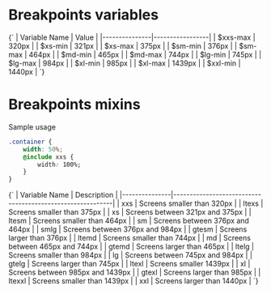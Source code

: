 
<Meta title="Scss/Breakpoints" />


# Breakpoints variables

<Markdown>
{`
| Variable Name | Value           |
|---------------|-----------------|
| $xxs-max      | 320px           |
| $xs-min       | 321px           |
| $xs-max       | 375px           |
| $sm-min       | 376px           |
| $sm-max       | 464px           |
| $md-min       | 465px           |
| $md-max       | 744px           |
| $lg-min       | 745px           |
| $lg-max       | 984px           |
| $xl-min       | 985px           |
| $xl-max       | 1439px          |
| $xxl-min      | 1440px          |
`}
</Markdown>

# Breakpoints mixins

Sample usage

```css
.container {
    width: 50%;
    @include xxs {
        width: 100%;
    }
}
```


<Markdown>
{`
| Variable Name | Description                                               |
|---------------|-----------------------------------------------------------|
| xxs           | Screens smaller than 320px                                |
| ltexs         | Screens smaller than 375px                                |
| xs            | Screens between 321px and 375px                           |
| ltesm         | Screens smaller than 464px                                |
| sm            | Screens between 376px and 464px                           |
| smlg          | Screens between 376px and 984px                           |
| gtesm         | Screens larger than 376px                                 |
| ltemd         | Screens smaller than 744px                                |
| md            | Screens between 465px and 744px                           |
| gtemd         | Screens larger than 465px                                 |
| ltelg         | Screens smaller than 984px                                |
| lg            | Screens between 745px and 984px                           |
| gtelg         | Screens larger than 745px                                 |
| ltexl         | Screens smaller 1439px                                    |
| xl            | Screens between 985px and 1439px                          |
| gtexl         | Screens larger than 985px                                 |
| ltexxl        | Screens smaller than 1439px                               |
| xxl           | Screens larger than 1440px                                |
`}
</Markdown>
